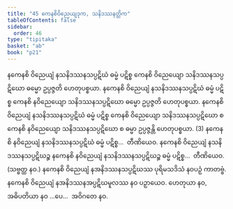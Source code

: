 ```yaml
---
title: "45 ကေနစိဝိညေယျဒုက, သနိဒဿနတ္တိက"
tableOfContents: false
sidebar:
  order: 46
type: "tipitaka"
basket: "ab"
book: "p21"
---
```



<DynamicBreadcrumb />

<Division number="93" book="p21" e="ch" v="40" p="368">

<Paragraph number="240" book="p21">
နကေနစိ ဝိညေယျံ နသနိဒဿနသပ္ပဋိဃံ ဓမ္မံ ပဋိစ္စ ကေနစိ ဝိညေယျော သနိဒဿနသပ္ပဋိဃော ဓမ္မော ဥပ္ပဇ္ဇတိ ဟေတုပစ္စယာ. နကေနစိ ဝိညေယျံ နသနိဒဿနသပ္ပဋိဃံ ဓမ္မံ ပဋိစ္စ ကေနစိ နဝိညေယျော သနိဒဿနသပ္ပဋိဃော ဓမ္မော ဥပ္ပဇ္ဇတိ ဟေတုပစ္စယာ. နကေနစိ ဝိညေယျံ နသနိဒဿနသပ္ပဋိဃံ ဓမ္မံ ပဋိစ္စ ကေနစိ ဝိညေယျော သနိဒဿနသပ္ပဋိဃော စ ကေနစိ နဝိညေယျော သနိဒဿနသပ္ပဋိဃော စ ဓမ္မာ ဥပ္ပဇ္ဇန္တိ ဟေတုပစ္စယာ. (3)
</Paragraph>

<Paragraph number="241" book="p21">
နကေနစိ နဝိညေယျံ နသနိဒဿနသပ္ပဋိဃံ ဓမ္မံ ပဋိစ္စ…  တီဏိယေဝ.
</Paragraph>

<Paragraph number="242" book="p21">
နကေနစိ ဝိညေယျံ နသနိဒဿနသပ္ပဋိဃဉ္စ နကေနစိ နဝိညေယျံ နသနိဒဿနသပ္ပဋိဃဉ္စ ဓမ္မံ ပဋိစ္စ…  တီဏိယေဝ. (သဗ္ဗတ္ထ နဝ.)
</Paragraph>

<Paragraph number="243" book="p21">
နကေနစိ ဝိညေယျံ နအနိဒဿနသပ္ပဋိဃဿ ပုရိမသဒိသံ နဝပဉှံ ကာတဗ္ဗံ. နကေနစိ ဝိညေယျံ နအနိဒဿနအပ္ပဋိဃမူလဿ နဝ ပဉှာယေဝ.
</Paragraph>

<Paragraph number="244" book="p21">
ဟေတုယာ နဝ, အဓိပတိယာ နဝ …ပေ…  အဝိဂတေ နဝ.
</Paragraph>
</Division>
